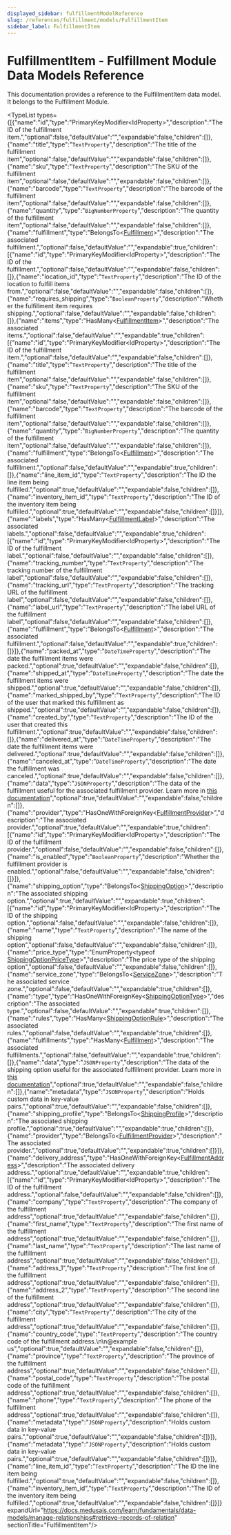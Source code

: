 ```yaml
---
displayed_sidebar: fulfillmentModelReference
slug: /references/fulfillment/models/FulfillmentItem
sidebar_label: FulfillmentItem
---
```



# FulfillmentItem - Fulfillment Module Data Models Reference

This documentation provides a reference to the FulfillmentItem data model. It belongs to the Fulfillment Module.

<SourceCodeLink link="https://github.com/medusajs/medusa/blob/e09fd61a8f649959a6c0819c1d867abf05ae0dc4/packages/modules/fulfillment/src/models/fulfillment-item.ts#L5" />

<TypeList types={[{"name":"id","type":"PrimaryKeyModifier&#60;IdProperty&#62;","description":"The ID of the fulfillment item.","optional":false,"defaultValue":"","expandable":false,"children":[]},{"name":"title","type":"`TextProperty`","description":"The title of the fulfillment item","optional":false,"defaultValue":"","expandable":false,"children":[]},{"name":"sku","type":"`TextProperty`","description":"The SKU of the fulfillment item","optional":false,"defaultValue":"","expandable":false,"children":[]},{"name":"barcode","type":"`TextProperty`","description":"The barcode of the fulfillment item","optional":false,"defaultValue":"","expandable":false,"children":[]},{"name":"quantity","type":"`BigNumberProperty`","description":"The quantity of the fulfillment item","optional":false,"defaultValue":"","expandable":false,"children":[]},{"name":"fulfillment","type":"BelongsTo&#60;[Fulfillment](../fulfillment_models.Fulfillment/page.mdx)&#62;","description":"The associated fulfillment.","optional":false,"defaultValue":"","expandable":true,"children":[{"name":"id","type":"PrimaryKeyModifier&#60;IdProperty&#62;","description":"The ID of the fulfillment.","optional":false,"defaultValue":"","expandable":false,"children":[]},{"name":"location_id","type":"`TextProperty`","description":"The ID of the location to fulfill items from.","optional":false,"defaultValue":"","expandable":false,"children":[]},{"name":"requires_shipping","type":"`BooleanProperty`","description":"Whether the fulfillment item requires shipping.","optional":false,"defaultValue":"","expandable":false,"children":[]},{"name":"items","type":"HasMany&#60;[FulfillmentItem](./page.mdx)&#62;","description":"The associated items.","optional":false,"defaultValue":"","expandable":true,"children":[{"name":"id","type":"PrimaryKeyModifier&#60;IdProperty&#62;","description":"The ID of the fulfillment item.","optional":false,"defaultValue":"","expandable":false,"children":[]},{"name":"title","type":"`TextProperty`","description":"The title of the fulfillment item","optional":false,"defaultValue":"","expandable":false,"children":[]},{"name":"sku","type":"`TextProperty`","description":"The SKU of the fulfillment item","optional":false,"defaultValue":"","expandable":false,"children":[]},{"name":"barcode","type":"`TextProperty`","description":"The barcode of the fulfillment item","optional":false,"defaultValue":"","expandable":false,"children":[]},{"name":"quantity","type":"`BigNumberProperty`","description":"The quantity of the fulfillment item","optional":false,"defaultValue":"","expandable":false,"children":[]},{"name":"fulfillment","type":"BelongsTo&#60;[Fulfillment](../fulfillment_models.Fulfillment/page.mdx)&#62;","description":"The associated fulfillment.","optional":false,"defaultValue":"","expandable":true,"children":[]},{"name":"line_item_id","type":"`TextProperty`","description":"The ID the line item being fulfilled.","optional":true,"defaultValue":"","expandable":false,"children":[]},{"name":"inventory_item_id","type":"`TextProperty`","description":"The ID of the inventory item being fulfilled.","optional":true,"defaultValue":"","expandable":false,"children":[]}]},{"name":"labels","type":"HasMany&#60;[FulfillmentLabel](../fulfillment_models.FulfillmentLabel/page.mdx)&#62;","description":"The associated labels.","optional":false,"defaultValue":"","expandable":true,"children":[{"name":"id","type":"PrimaryKeyModifier&#60;IdProperty&#62;","description":"The ID of the fulfillment label.","optional":false,"defaultValue":"","expandable":false,"children":[]},{"name":"tracking_number","type":"`TextProperty`","description":"The tracking number of the fulfillment label","optional":false,"defaultValue":"","expandable":false,"children":[]},{"name":"tracking_url","type":"`TextProperty`","description":"The tracking URL of the fulfillment label","optional":false,"defaultValue":"","expandable":false,"children":[]},{"name":"label_url","type":"`TextProperty`","description":"The label URL of the fulfillment label","optional":false,"defaultValue":"","expandable":false,"children":[]},{"name":"fulfillment","type":"BelongsTo&#60;[Fulfillment](../fulfillment_models.Fulfillment/page.mdx)&#62;","description":"The associated fulfillment.","optional":false,"defaultValue":"","expandable":true,"children":[]}]},{"name":"packed_at","type":"`DateTimeProperty`","description":"The date the fulfillment items were packed.","optional":true,"defaultValue":"","expandable":false,"children":[]},{"name":"shipped_at","type":"`DateTimeProperty`","description":"The date the fulfillment items were shipped.","optional":true,"defaultValue":"","expandable":false,"children":[]},{"name":"marked_shipped_by","type":"`TextProperty`","description":"The ID of the user that marked this fulfillment as shipped.","optional":true,"defaultValue":"","expandable":false,"children":[]},{"name":"created_by","type":"`TextProperty`","description":"The ID of the user that created this fulfillment.","optional":true,"defaultValue":"","expandable":false,"children":[]},{"name":"delivered_at","type":"`DateTimeProperty`","description":"The date the fulfillment items were delivered.","optional":true,"defaultValue":"","expandable":false,"children":[]},{"name":"canceled_at","type":"`DateTimeProperty`","description":"The date the fulfillment was canceled.","optional":true,"defaultValue":"","expandable":false,"children":[]},{"name":"data","type":"`JSONProperty`","description":"The data of the fulfillment useful for the associated fulfillment provider. Learn more in [this documentation](https://docs.medusajs.com/resources/commerce-modules/fulfillment/item-fulfillment#data-property)","optional":true,"defaultValue":"","expandable":false,"children":[]},{"name":"provider","type":"HasOneWithForeignKey&#60;[FulfillmentProvider](../fulfillment_models.FulfillmentProvider/page.mdx)&#62;","description":"The associated provider.","optional":true,"defaultValue":"","expandable":true,"children":[{"name":"id","type":"PrimaryKeyModifier&#60;IdProperty&#62;","description":"The ID of the fulfillment provider.","optional":false,"defaultValue":"","expandable":false,"children":[]},{"name":"is_enabled","type":"`BooleanProperty`","description":"Whether the fulfillment provider is enabled.","optional":false,"defaultValue":"","expandable":false,"children":[]}]},{"name":"shipping_option","type":"BelongsTo&#60;[ShippingOption](../fulfillment_models.ShippingOption/page.mdx)&#62;","description":"The associated shipping option.","optional":true,"defaultValue":"","expandable":true,"children":[{"name":"id","type":"PrimaryKeyModifier&#60;IdProperty&#62;","description":"The ID of the shipping option.","optional":false,"defaultValue":"","expandable":false,"children":[]},{"name":"name","type":"`TextProperty`","description":"The name of the shipping option","optional":false,"defaultValue":"","expandable":false,"children":[]},{"name":"price_type","type":"EnumProperty&#60;typeof [ShippingOptionPriceType](../../../utils/FulfillmentUtils/enums/utils.FulfillmentUtils.ShippingOptionPriceType/page.mdx)&#62;","description":"The price type of the shipping option","optional":false,"defaultValue":"","expandable":false,"children":[]},{"name":"service_zone","type":"BelongsTo&#60;[ServiceZone](../fulfillment_models.ServiceZone/page.mdx)&#62;","description":"The associated service zone.","optional":false,"defaultValue":"","expandable":true,"children":[]},{"name":"type","type":"HasOneWithForeignKey&#60;[ShippingOptionType](../fulfillment_models.ShippingOptionType/page.mdx)&#62;","description":"The associated type.","optional":false,"defaultValue":"","expandable":true,"children":[]},{"name":"rules","type":"HasMany&#60;[ShippingOptionRule](../fulfillment_models.ShippingOptionRule/page.mdx)&#62;","description":"The associated rules.","optional":false,"defaultValue":"","expandable":true,"children":[]},{"name":"fulfillments","type":"HasMany&#60;[Fulfillment](../fulfillment_models.Fulfillment/page.mdx)&#62;","description":"The associated fulfillments.","optional":false,"defaultValue":"","expandable":true,"children":[]},{"name":"data","type":"`JSONProperty`","description":"The data of the shipping option useful for the associated fulfillment provider. Learn more in [this documentation](https://docs.medusajs.com/resources/commerce-modules/fulfillment/shipping-option#data-property)","optional":true,"defaultValue":"","expandable":false,"children":[]},{"name":"metadata","type":"`JSONProperty`","description":"Holds custom data in key-value pairs.","optional":true,"defaultValue":"","expandable":false,"children":[]},{"name":"shipping_profile","type":"BelongsTo&#60;[ShippingProfile](../fulfillment_models.ShippingProfile/page.mdx)&#62;","description":"The associated shipping profile.","optional":true,"defaultValue":"","expandable":true,"children":[]},{"name":"provider","type":"BelongsTo&#60;[FulfillmentProvider](../fulfillment_models.FulfillmentProvider/page.mdx)&#62;","description":"The associated provider.","optional":true,"defaultValue":"","expandable":true,"children":[]}]},{"name":"delivery_address","type":"HasOneWithForeignKey&#60;[FulfillmentAddress](../fulfillment_models.FulfillmentAddress/page.mdx)&#62;","description":"The associated delivery address.","optional":true,"defaultValue":"","expandable":true,"children":[{"name":"id","type":"PrimaryKeyModifier&#60;IdProperty&#62;","description":"The ID of the fulfillment address.","optional":false,"defaultValue":"","expandable":false,"children":[]},{"name":"company","type":"`TextProperty`","description":"The company of the fulfillment address","optional":true,"defaultValue":"","expandable":false,"children":[]},{"name":"first_name","type":"`TextProperty`","description":"The first name of the fulfillment address","optional":true,"defaultValue":"","expandable":false,"children":[]},{"name":"last_name","type":"`TextProperty`","description":"The last name of the fulfillment address","optional":true,"defaultValue":"","expandable":false,"children":[]},{"name":"address_1","type":"`TextProperty`","description":"The first line of the fulfillment address","optional":true,"defaultValue":"","expandable":false,"children":[]},{"name":"address_2","type":"`TextProperty`","description":"The second line of the fulfillment address","optional":true,"defaultValue":"","expandable":false,"children":[]},{"name":"city","type":"`TextProperty`","description":"The city of the fulfillment address","optional":true,"defaultValue":"","expandable":false,"children":[]},{"name":"country_code","type":"`TextProperty`","description":"The country code of the fulfillment address.\n\n@example us","optional":true,"defaultValue":"","expandable":false,"children":[]},{"name":"province","type":"`TextProperty`","description":"The province of the fulfillment address","optional":true,"defaultValue":"","expandable":false,"children":[]},{"name":"postal_code","type":"`TextProperty`","description":"The postal code of the fulfillment address","optional":true,"defaultValue":"","expandable":false,"children":[]},{"name":"phone","type":"`TextProperty`","description":"The phone of the fulfillment address","optional":true,"defaultValue":"","expandable":false,"children":[]},{"name":"metadata","type":"`JSONProperty`","description":"Holds custom data in key-value pairs.","optional":true,"defaultValue":"","expandable":false,"children":[]}]},{"name":"metadata","type":"`JSONProperty`","description":"Holds custom data in key-value pairs.","optional":true,"defaultValue":"","expandable":false,"children":[]}]},{"name":"line_item_id","type":"`TextProperty`","description":"The ID the line item being fulfilled.","optional":true,"defaultValue":"","expandable":false,"children":[]},{"name":"inventory_item_id","type":"`TextProperty`","description":"The ID of the inventory item being fulfilled.","optional":true,"defaultValue":"","expandable":false,"children":[]}]} expandUrl="https://docs.medusajs.com/learn/fundamentals/data-models/manage-relationships#retrieve-records-of-relation" sectionTitle="FulfillmentItem"/>

